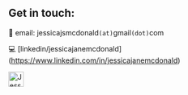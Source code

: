 ## Get in touch:

📧 email: jessicajsmcdonald`(at)`gmail`(dot)`com

💻 [linkedin/jessicajanemcdonald] (https://www.linkedin.com/in/jessicajanemcdonald)

<a href="https://dev.to/jessmcdonald">
  <img src="https://d2fltix0v2e0sb.cloudfront.net/dev-badge.svg" alt="Jess McDonald's DEV Profile" height="30" width="30" />
</a>



